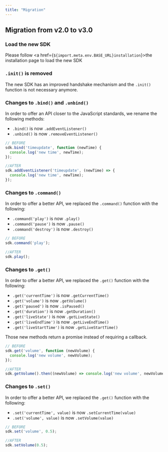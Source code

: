 ```yaml
---
title: "Migration"
---
```


## Migration from v2.0 to v3.0

### Load the new SDK

Please follow <a href={`${import.meta.env.BASE_URL}installation`}>the installation page</a>
to load the new SDK

### `.init()` is removed

The new SDK has an improved handshake mechanism and the `.init()` function is not necessary anymore.

### Changes to `.bind()` and `.unbind()`

In order to offer an API closer to the JavaScript standards, we rename the following methods:

 * `.bind()` is now `.addEventListener()`
 * `.unbind()` is now `.removeEventListener()`

```js
// BEFORE
sdk.bind('timeupdate', function (newTime) {
  console.log('new time', newTime);
});

//AFTER
sdk.addEventListener('timeupdate', (newTime) => {
  console.log('new time', newTime);
});
```

### Changes to `.command()`

In order to offer a better API, we replaced the `.command()` function with the following:

 * `.command('play')` is now `.play()`
 * `.command('pause')` is now `.pause()`
 * `.command('destroy')` is now `.destroy()`

```js
// BEFORE
sdk.command('play');

//AFTER
sdk.play();
```

### Changes to `.get()`

In order to offer a better API, we replaced the `.get()` function with the following:

* `.get('currentTime')` is now `.getCurrentTime()`
* `.get('volume')` is now `.getVolume()`
* `.get('paused')` is now `.isPaused()`
* `.get('duration')` is now `.getDuration()`
* `.get('liveState')` is now `.getLiveState()`
* `.get('liveEndTime')` is now `.getLiveEndTime()`
* `.get('liveStartTime')` is now `.getLiveStartTime()`

Those new methods return a promise instead of requiring a callback.

```js
// BEFORE
sdk.get('volume', function (newVolume) {
  console.log('new volume', newVolume);
});

//AFTER
sdk.getVolume().then((newVolume) => console.log('new volume', newVolume));
```

### Changes to `.set()`

In order to offer a better API, we replaced the `.get()` function with the following:

* `.set('currentTime', value)` is now `.setCurrentTime(value)`
* `.set('volume', value)` is now `.setVolume(value)`

```js
// BEFORE
sdk.set('volume', 0.5);

//AFTER
sdk.setVolume(0.5);
```
